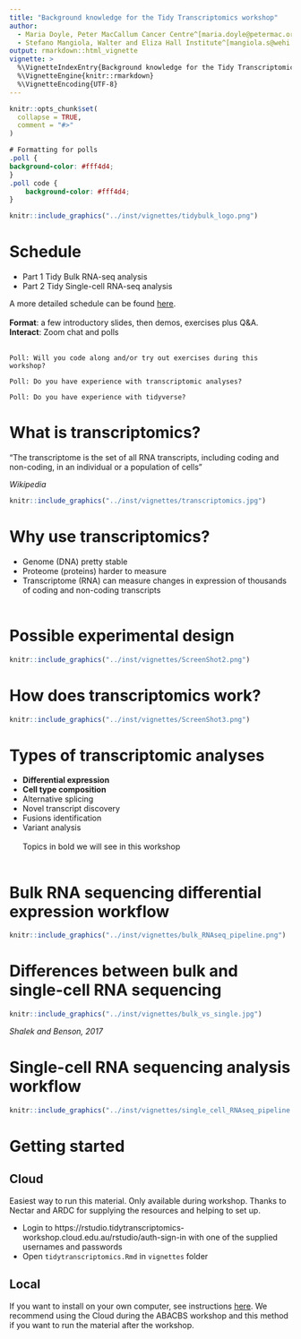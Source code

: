 ```yaml
---
title: "Background knowledge for the Tidy Transcriptomics workshop"
author:
  - Maria Doyle, Peter MacCallum Cancer Centre^[maria.doyle@petermac.org]
  - Stefano Mangiola, Walter and Eliza Hall Institute^[mangiola.s@wehi.edu.au]
output: rmarkdown::html_vignette
vignette: >
  %\VignetteIndexEntry{Background knowledge for the Tidy Transcriptomics workshop}
  %\VignetteEngine{knitr::rmarkdown}
  %\VignetteEncoding{UTF-8}
---
```


```r
knitr::opts_chunk$set(
  collapse = TRUE,
  comment = "#>"
)
```

```css
# Formatting for polls
.poll {
background-color: #fff4d4;
}
.poll code {
	background-color: #fff4d4;
}
```

```r
knitr::include_graphics("../inst/vignettes/tidybulk_logo.png")
```

# Schedule

- Part 1 Tidy Bulk RNA-seq analysis
- Part 2 Tidy Single-cell RNA-seq analysis

A more detailed schedule can be found [here](https://stemangiola.github.io/ABACBS2020_tidytranscriptomics/index.html#time-outline).  
<br>
**Format**: a few introductory slides, then demos, exercises plus Q&A.  
**Interact**: Zoom chat and polls
<br>
<br>

```poll_1
Poll: Will you code along and/or try out exercises during this workshop?
```


```poll_2
Poll: Do you have experience with transcriptomic analyses?
```

```poll_3
Poll: Do you have experience with tidyverse?
```


# What is transcriptomics?

“The transcriptome is the set of all RNA transcripts, including coding and non-coding, in an individual or a population of cells”

_Wikipedia_

```r
knitr::include_graphics("../inst/vignettes/transcriptomics.jpg")
```

# Why use transcriptomics?

- Genome (DNA) pretty stable
- Proteome (proteins) harder to measure
- Transcriptome (RNA) can measure changes in expression of thousands of coding and non-coding transcripts
<br>
<br>

# Possible experimental design

```r
knitr::include_graphics("../inst/vignettes/ScreenShot2.png")
```

# How does transcriptomics work?

```r
knitr::include_graphics("../inst/vignettes/ScreenShot3.png")
```

# Types of transcriptomic analyses

* **Differential expression**  
* **Cell type composition**  
* Alternative splicing  
* Novel transcript discovery  
* Fusions identification  
* Variant analysis  
<br>
Topics in bold we will see in this workshop
<br>
<br>

# Bulk RNA sequencing differential expression workflow

```r
knitr::include_graphics("../inst/vignettes/bulk_RNAseq_pipeline.png")
```

# Differences between bulk and single-cell RNA sequencing

```r
knitr::include_graphics("../inst/vignettes/bulk_vs_single.jpg")
```

_Shalek and Benson, 2017_

# Single-cell RNA sequencing analysis workflow

```r
knitr::include_graphics("../inst/vignettes/single_cell_RNAseq_pipeline.png")
```

# Getting started 

## Cloud

Easiest way to run this material. Only available during workshop. Thanks to Nectar and ARDC for supplying the resources and helping to set up.

 * Login to https://rstudio.tidytranscriptomics-workshop.cloud.edu.au/rstudio/auth-sign-in with one of the supplied usernames and passwords
 * Open `tidytranscriptomics.Rmd` in `vignettes` folder
 

## Local

If you want to install on your own computer, see instructions [here](https://stemangiola.github.io/ABACBS2020_tidytranscriptomics/index.html#workshop-package-installation). We recommend using the Cloud during the ABACBS workshop and this method if you want to run the material after the workshop.

